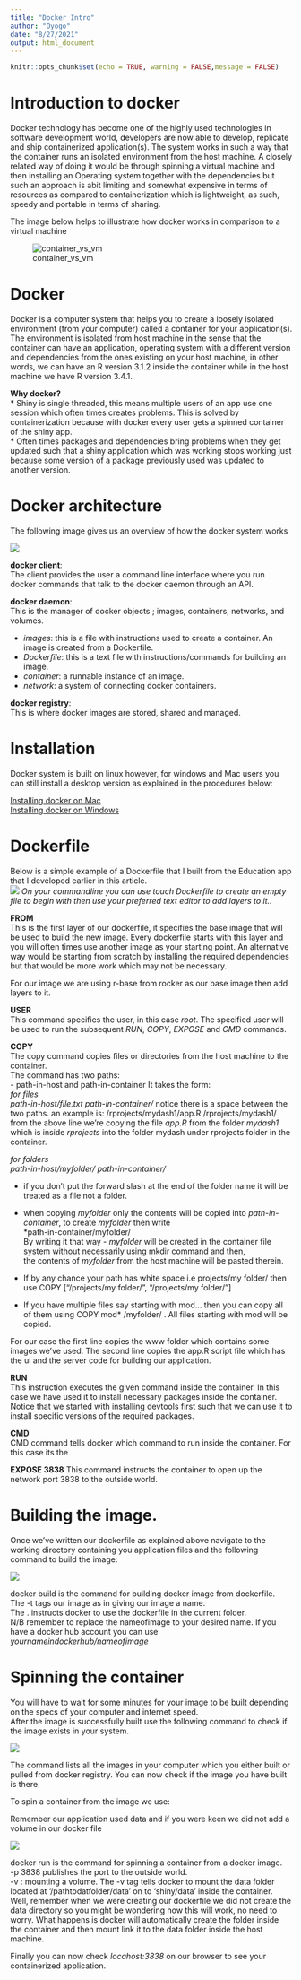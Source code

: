 ```yaml
---
title: "Docker Intro"
author: "Oyogo"
date: "8/27/2021"
output: html_document
---
```


```r
knitr::opts_chunk$set(echo = TRUE, warning = FALSE,message = FALSE)
```


# Introduction to docker

Docker technology has become one of the highly used technologies in software development world, developers are now able to develop, replicate and ship containerized application(s). The system works in such a way that the container runs an isolated environment from the host machine. A closely related way of doing it would be through spinning a virtual machine and then installing an Operating system together with the dependencies but such an approach is abit limiting and somewhat expensive in terms of resources as compared to containerization which is lightweight, as such, speedy and portable in terms of sharing.   

The image below helps to illustrate how docker works in comparison to a virtual machine  

![container_vs_vm](www/container-vm.png)  

# Docker  
Docker is a computer system that helps you to create a loosely isolated environment (from your computer) called a container for your application(s). The environment is isolated from host machine in the sense that the container can have an application, operating system with a different version and dependencies from the ones existing on your host machine, in other words, we can have an R version 3.1.2 inside the container while in the host machine we have R version 3.4.1.  

**Why docker?**   
 * Shiny is single threaded, this means multiple users of an app use one session which often times creates problems. This is solved   by containerization because with docker every user gets a spinned container of the shiny app.  
 * Often times packages and dependencies bring problems when they get updated such that a shiny application which was working stops working just because some version of a package previously used was updated to another version. 
 

# Docker architecture 

The following image gives us an overview of how the docker system works  

 ![](www/docker_architecture.png)

**docker client**:   
The client provides the user a command line interface where you run docker commands that talk to the docker daemon through an API.   

**docker daemon**:   
This is the manager of docker objects ; images, containers, networks, and volumes.  

- _images_: this is a file with instructions used to create a container. An image is created from a Dockerfile. 
- _Dockerfile_: this is a text file with instructions/commands for building an image.   
- _container_: a runnable instance of an image.  
- _network_: a system of connecting docker containers.  


**docker registry**:  
This is where docker images are stored, shared and managed.  


# Installation
Docker system is built on linux however, for windows and Mac users you can still install a desktop version as explained in the procedures below:  

[Installing docker on Mac](https://hub.docker.com/editions/community/docker-ce-desktop-mac)   
[Installing docker on Windows](https://hub.docker.com/editions/community/docker-ce-desktop-windows)   

# Dockerfile
Below is a simple example of a Dockerfile that I built from the Education app that I developed earlier in this article.  
 ![](www/dfile.png)
_On your commandline you can use *touch Dockerfile* to create an empty file to begin with then use your preferred text editor to add layers to it.._  

**FROM**  
This is the first layer of our dockerfile, it specifies the base image that will be used to build the new image. Every dockerfile starts with this layer and you will often times use another image as your starting point. An alternative way would be starting from scratch by installing the required dependencies but that would be more work which may not be necessary.  

For our image we are using r-base from rocker as our base image then add layers to it.     

**USER**  
This command specifies the user, in this case _root_.  The specified user will be used to run the subsequent _RUN_, _COPY_, _EXPOSE_ and _CMD_ commands.  

**COPY**   
The copy command copies files or directories from the host machine to the container.  
The command has two paths:  
  - path-in-host and path-in-container
It takes the form:  
  _for files_  
  *path-in-host/file.txt* *path-in-container/* 
  notice there is a space between the two paths.
  an example is: /rprojects/mydash1/app.R /rprojects/mydash1/ 
  from the above line we're copying the file _app.R_ from the folder _mydash1_ which is inside _rprojects_ into the folder mydash under rprojects folder in the container. 
  
  _for folders_  
  *path-in-host/myfolder/* *path-in-container/*   
   
   - if you don't put the forward slash at the end of the folder name it will be treated as a file not a folder.    
   - when copying _myfolder_ only the contents will be copied into *path-in-container*, to create _myfolder_ then write    
   *path-in-container/myfolder/      
   By writing it that way - _myfolder_ will be created in the container file system without necessarily using mkdir command and then,   
   the contents of _myfolder_ from the host machine will be pasted therein.    
  
  * If by any chance your path has white space i.e projects/my folder/ then use COPY ["/projects/my folder/", "/projects/my folder/"]    
  * If you have multiple files say starting with mod... then you can copy all of them using COPY mod* /myfolder/ . All files starting with mod will be copied.    
  
  For our case the first line copies the www folder which contains some images we've used.
  The second line copies the app.R script file which has the ui and the server code for building our application.  
  
**RUN**  
This instruction executes the given command inside the container. In this case we have used it to install necessary packages inside the container.  
Notice that we started with installing devtools first such that we can use it to install specific versions of the required packages.  


**CMD**  
CMD command tells docker which command to run inside the container.  For this case its the 

**EXPOSE 3838**
This command instructs the container to open up the network port 3838 to the outside world. 

  
# Building the image.  
Once we've written our dockerfile as explained above navigate to the working directory containing you application files and the following command to build the image:  

![](www/dbuild.png)

docker build is the command for building docker image from dockerfile.   
The -t tags our image as in giving our image a name.   
The . instructs docker to use the dockerfile in the current folder.  
N/B remember to replace the nameofimage to your desired name. If you have a docker hub account you can use *yournameindockerhub/nameofimage* 

# Spinning the container  

You will have to wait for some minutes for your image to be built depending on the specs of your computer and internet speed.  
After the image is successfully built use the following command to check if the image exists in your system.  

![](www/dimages.png)

The command lists all the images in your computer which you either built or pulled from docker registry. You can now check if the image you have built is there.  

To spin a container from the image we use:  

Remember our application used data and if you were keen we did not add a volume in our docker file

![](www/drun.png)

docker run is the command for spinning a container from a docker image.    
-p 3838 publishes the port to the outside world.    
-v : mounting a volume. The -v tag tells docker to mount the data folder located at '/pathtodatfolder/data' on to 'shiny/data' inside the container.   
Well, remember when we were creating our dockerfile we did not create the data directory so you might be wondering how this will work, no need to worry. What happens is docker will automatically create the folder inside the container and then mount link it to the data folder inside the host machine.    

Finally you can now check _locahost:3838_ on our browser to see your containerized application.  
